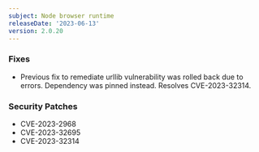 ```yaml
---
subject: Node browser runtime
releaseDate: '2023-06-13'
version: 2.0.20
---
```


### Fixes

* Previous fix to remediate urllib vulnerability was rolled back due to errors. Dependency was pinned instead. Resolves CVE-2023-32314.

### Security Patches

* CVE-2023-2968
* CVE-2023-32695
* CVE-2023-32314
